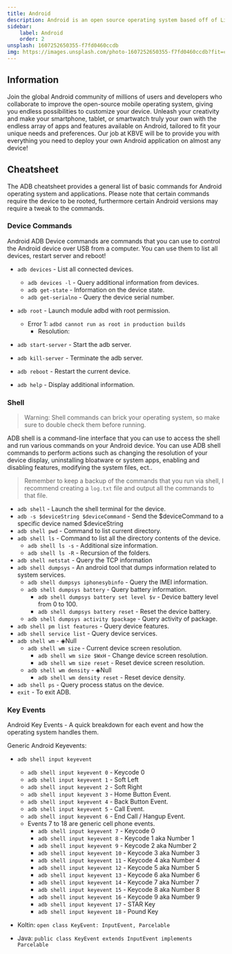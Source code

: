 ```yaml
---
title: Android
description: Android is an open source operating system based off of Linux that runs within the ARM architecture; the primary use-case is within the mobile/tablet eco-system but it has been expanding into server, desktop and embedables.
sidebar:
    label: Android
    order: 2
unsplash: 1607252650355-f7fd0460ccdb
img: https://images.unsplash.com/photo-1607252650355-f7fd0460ccdb?fit=crop&w=1400&h=700&q=75
---
```


## Information

Join the global Android community of millions of users and developers who collaborate to improve the open-source mobile operating system, giving you endless possibilities to customize your device.
Unleash your creativity and make your smartphone, tablet, or smartwatch truly your own with the endless array of apps and features available on Android, tailored to fit your unique needs and preferences.
Our job at KBVE will be to provide you with everything you need to deploy your own Android application on almost any device!

## Cheatsheet

The ADB cheatsheet provides a general list of basic commands for Android operating system and applications.
Please note that certain commands require the device to be rooted, furthermore certain Android versions may require a tweak to the commands.

### Device Commands

Android ADB Device commands are commands that you can use to control the Android device over USB from a computer.
You can use them to list all devices, restart server and reboot!

-   `adb devices` - List all connected devices.

    -   `adb devices -l` - Query additional information from devices.
    -   `adb get-state` - Information on the device state.
    -   `adb get-serialno` - Query the device serial number.

-   `adb root` - Launch module adbd with root permission.
    -   Error 1: `adbd cannot run as root in production builds`
        -   Resolution:
-   `adb start-server` - Start the adb server.
-   `adb kill-server` - Terminate the adb server.
-   `adb reboot` - Restart the current device.
-   `adb help` - Display additional information.

### Shell

> Warning: Shell commands can brick your operating system, so make sure to double check them before running.

ADB shell is a command-line interface that you can use to access the shell and run various commands on your Android device.
You can use ADB shell commands to perform actions such as changing the resolution of your device display, uninstalling bloatware or system apps, enabling and disabling features, modifying the system files, ect..

> Remember to keep a backup of the commands that you run via shell, I recommend creating a `log.txt` file and output all the commands to that file.

-   `adb shell` - Launch the shell terminal for the device.
-   `adb -s $deviceString $deviceCommand` - Send the $deviceCommand to a specific device named $deviceString
-   `adb shell pwd` - Command to list current directory.
-   `adb shell ls` - Command to list all the directory contents of the device.
    -   `adb shell ls -s` - Additional size information.
    -   `adb shell ls -R` - Recursion of the folders.
-   `adb shell netstat` - Query the TCP information
-   `adb shell dumpsys` - An android tool that dumps information related to system services.
    -   `adb shell dumpsys iphonesybinfo` - Query the IMEI information.
    -   `adb shell dumpsys battery` - Query battery information.
        -   `adb shell dumpsys battery set level $v` - Device battery level from 0 to 100.
        -   `adb shell dumpsys battery reset` - Reset the device battery.
    -   `adb shell dumpsys activity $package` - Query activity of package.
-   `adb shell pm list features` - Query device features.
-   `adb shell service list` - Query device services.
-   `adb shell wm` - ◈Null
    -   `adb shell wm size` - Current device screen resolution.
        -   `adb shell wm size $WxH` - Change device screen resolution.
        -   `adb shell wm size reset` - Reset device screen resolution.
    -   `adb shell wm density` - ◈Null
        -   `adb shell wm density reset` - Reset device density.
-   `adb shell ps` - Query process status on the device.
-   `exit` - To exit ADB.

### Key Events

Android Key Events - A quick breakdown for each event and how the operating system handles them.

Generic Android Keyevents:

-   `adb shell input keyevent`

    -   `adb shell input keyevent 0` - Keycode 0
    -   `adb shell input keyevent 1` - Soft Left
    -   `adb shell input keyevent 2` - Soft Right
    -   `adb shell input keyevent 3` - Home Button Event.
    -   `adb shell input keyevent 4` - Back Button Event.
    -   `adb shell input keyevent 5` - Call Event.
    -   `adb shell input keyevent 6` - End Call / Hangup Event.
    -   Events 7 to 18 are generic cell phone events.
        -   `adb shell input keyevent 7` - Keycode 0
        -   `adb shell input keyevent 8` - Keycode 1 aka Number 1
        -   `adb shell input keyevent 9` - Keycode 2 aka Number 2
        -   `adb shell input keyevent 10` - Keycode 3 aka Number 3
        -   `adb shell input keyevent 11` - Keycode 4 aka Number 4
        -   `adb shell input keyevent 12` - Keycode 5 aka Number 5
        -   `adb shell input keyevent 13` - Keycode 6 aka Number 6
        -   `adb shell input keyevent 14` - Keycode 7 aka Number 7
        -   `adb shell input keyevent 15` - Keycode 8 aka Number 8
        -   `adb shell input keyevent 16` - Keycode 9 aka Number 9
        -   `adb shell input keyevent 17` - STAR Key
        -   `adb shell input keyevent 18` - Pound Key

-   Koltin: `open class KeyEvent: InputEvent, Parcelable`

-   Java: `public class KeyEvent extends InputEvent implements Parcelable`
